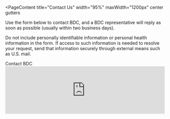 
<PageContent 
  title="Contact Us"
  width="95%" maxWidth="1200px" center gutters
>
Use the form below to contact BDC, and a BDC representative will reply as soon as possible (usually within two business days). 

Do not include personally identifiable information or personal health information in the form. If access to such information is needed to resolve your request, send that information securely through external means such as U.S. mail.

<Card>
  <CardHeader size="large">Contact BDC</CardHeader>
  <CardBody>
    <iframe
      title="Feedback Form"
      className="freshwidget-embedded-form"
      id="freshwidget-embedded-form"
      src="https://bdcatalyst.freshdesk.com/widgets/feedback_widget/new?&widgetType=embedded&screenshot=No&captcha=yes"
      scrolling="no"
      style={{ height: "800px", overflow: 'auto' }}
      width="100%"
      frameBorder="0"
    ></iframe>
  </CardBody>
</Card>


</PageContent>

